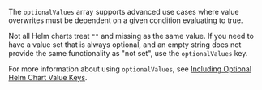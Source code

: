 The `optionalValues` array supports advanced use cases where value overwrites must be dependent on a given condition evaluating to true.

Not all Helm charts treat `""` and missing as the same value. If you need to have a value set that is always optional, and an empty string does not provide the same functionality as "not set", use the `optionalValues` key.

For more information about using `optionalValues`, see [Including Optional Helm Chart Value Keys](/vendor/helm-optional-value-keys).